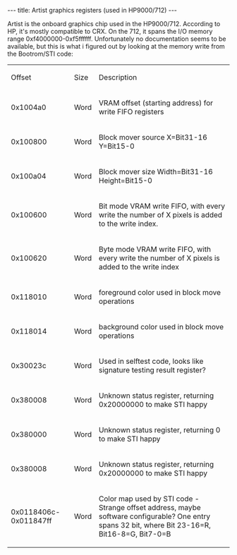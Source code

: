 ---
title: Artist graphics registers (used in HP9000/712)
---

Artist is the onboard graphics chip used in the HP9000/712. According to HP, it's mostly compatible to CRX. On the 712, it spans the I/O memory range 0xf4000000-0xf5ffffff. Unfortunately no documentation seems to be available, but this is what i figured out by looking at the memory write from the Bootrom/STI code:

{| class="wikitable"
|Offset
|Size
|Description
|-
|0x1004a0
|Word
|VRAM offset (starting address) for write FIFO registers
|-
|0x100800
|Word
|Block mover source X=Bit31-16 Y=Bit15-0
|-
|0x100a04
|Word
|Block mover size Width=Bit31-16 Height=Bit15-0
|-
|0x100600
|Word
|Bit mode VRAM write FIFO, with every write the number of X pixels is added to the write index.
|-
|0x100620
|Word
|Byte mode VRAM write FIFO, with every write the number of X pixels is added to the write index
|-
|0x118010
|Word
|foreground color used in block move operations
|-
|0x118014
|Word
|background color used in block move operations
|-
|0x30023c
|Word
|Used in selftest code, looks like signature testing result register?
|-
|0x380008
|Word
|Unknown status register, returning 0x20000000 to make STI happy
|-
|0x380000
|Word
|Unknown status register, returning 0 to make STI happy
|-
|0x380008
|Word
|Unknown status register, returning 0x20000000 to make STI happy
|-
|0x0118406c-0x011847ff
|Word
|Color map used by STI code - Strange offset address, maybe software configurable? One entry spans 32 bit, where Bit 23-16=R, Bit16-8=G, Bit7-0=B
|}
